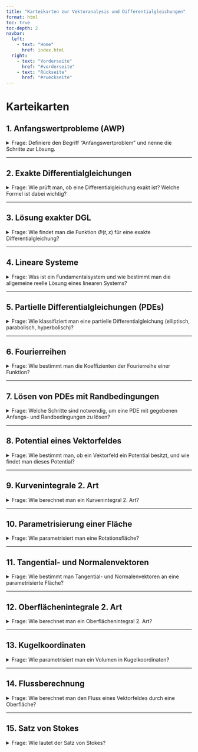 ```yaml
---
title: "Karteikarten zur Vektoranalysis und Differentialgleichungen"
format: html
toc: true
toc-depth: 2
navbar:
  left:
    - text: "Home"
      href: index.html
  right:
    - text: "Vorderseite"
      href: "#vorderseite"
    - text: "Rückseite"
      href: "#rueckseite"
---
```


# Karteikarten

## 1. Anfangswertprobleme (AWP)

<details>
<summary>Frage: Definiere den Begriff "Anfangswertproblem" und nenne die Schritte zur Lösung.</summary>

Ein AWP besteht aus einer Differentialgleichung und einer Anfangsbedingung. Lösungsschritte:
- Differentialgleichung lösen (z.B. durch Trennung der Variablen, Finden eines Potentials).
- Allgemeine Lösung finden.
- Anfangsbedingung nutzen, um die spezielle Lösung zu bestimmen.

</details>

---

## 2. Exakte Differentialgleichungen

<details>
<summary>Frage: Wie prüft man, ob eine Differentialgleichung exakt ist? Welche Formel ist dabei wichtig?</summary>

Eine DGL der Form $M(t, x) + N(t, x)x' = 0$ ist exakt, wenn
$$
\frac{\partial M}{\partial x} = \frac{\partial N}{\partial t}
$$
gilt.

</details>

---

## 3. Lösung exakter DGL

<details>
<summary>Frage: Wie findet man die Funktion $\Phi(t,x)$ für eine exakte Differentialgleichung?</summary>

- $M(t, x)$ nach $t$ integrieren: $\int M(t, x) dt$
- $N(t, x)$ nach $x$ integrieren: $\int N(t, x) dx$
- Beide Ausdrücke kombinieren, um ein gemeinsames $\Phi(t, x)$ zu erhalten, wobei doppelte Terme nur einmal berücksichtigt werden.
- Die allgemeine Lösung ist dann $\Phi(t, x) = C$.

</details>

---

## 4. Lineare Systeme

<details>
<summary>Frage: Was ist ein Fundamentalsystem und wie bestimmt man die allgemeine reelle Lösung eines linearen Systems?</summary>

Ein Fundamentalsystem besteht aus linear unabhängigen Lösungen des homogenen Systems. Die allgemeine Lösung eines linearen Systems $\dot{x} = Ax + b$ setzt sich zusammen aus der allgemeinen Lösung des homogenen Systems $\dot{x} = Ax$ und einer partikulären Lösung des inhomogenen Systems.

</details>

---

## 5. Partielle Differentialgleichungen (PDEs)

<details>
<summary>Frage: Wie klassifiziert man eine partielle Differentialgleichung (elliptisch, parabolisch, hyperbolisch)?</summary>

Die Klassifizierung hängt von den Koeffizienten der höchsten Ableitungen ab. (Diese Information ist in den Quellen nicht detailliert, daher müsstest du das in deinen Unterlagen nachschlagen).
Beispiel aus der Quelle: $2u_t - u_{xx} = 0$ ist eine parabolische PDE.

</details>

---

## 6. Fourierreihen

<details>
<summary>Frage: Wie bestimmt man die Koeffizienten der Fourierreihe einer Funktion?</summary>

Die Koeffizienten hängen von der Symmetrie der Funktion ab (gerade, ungerade, allgemein). Für eine ungerade Funktion $f(x)$ gilt:
$$
a_n = 0, \quad b_n = \frac{2}{\pi} \int_0^\pi f(x) \sin(nx) \, dx
$$

</details>

---

## 7. Lösen von PDEs mit Randbedingungen

<details>
<summary>Frage: Welche Schritte sind notwendig, um eine PDE mit gegebenen Anfangs- und Randbedingungen zu lösen?</summary>

- Separationsansatz verwenden (falls möglich).
- Allgemeine Lösung für jede Variable finden.
- Randbedingungen anwenden, um spezielle Lösungen zu finden.
- Anfangsbedingung nutzen, um die endgültige Lösung zu bestimmen.

</details>

---

## 8. Potential eines Vektorfeldes

<details>
<summary>Frage: Wie bestimmt man, ob ein Vektorfeld ein Potential besitzt, und wie findet man dieses Potential?</summary>

Ein Vektorfeld $F$ besitzt ein Potential, wenn $\operatorname{rot}(F) = 0$ gilt (d.h. die Rotation ist null). Das Potential $\phi$ findet man durch Integration der Komponenten von $F$.

</details>

---

## 9. Kurvenintegrale 2. Art

<details>
<summary>Frage: Wie berechnet man ein Kurvenintegral 2. Art?</summary>

$$
\int_\gamma F \cdot dr = \int_a^b F(\gamma(t)) \cdot \gamma'(t) \, dt
$$
wobei $\gamma(t)$ eine Parametrisierung des Weges $\gamma$ ist.

</details>

---

## 10. Parametrisierung einer Fläche

<details>
<summary>Frage: Wie parametrisiert man eine Rotationsfläche?</summary>

Wenn $\gamma(u) = (e^u - 1, 0, u)^T$ um die z-Achse rotiert, ist die Parametrisierung:
$$
f(u, v) = ((e^u - 1)\cos(v), (e^u - 1)\sin(v), u)^T
$$

</details>

---

## 11. Tangential- und Normalenvektoren

<details>
<summary>Frage: Wie bestimmt man Tangential- und Normalenvektoren an eine parametrisierte Fläche?</summary>

- Tangentialvektoren: Partielle Ableitungen der Parametrisierung $f(u, v)$ nach $u$ und $v$: $f_u$ und $f_v$.
- Normalenvektor: Kreuzprodukt der Tangentialvektoren: $n = f_u \times f_v$.

</details>

---

## 12. Oberflächenintegrale 2. Art

<details>
<summary>Frage: Wie berechnet man ein Oberflächenintegral 2. Art?</summary>

$$
\int_A F \cdot dS = \int_D F(f(u, v)) \cdot (f_u \times f_v) \, du \, dv
$$
wobei $f(u, v)$ die Parametrisierung der Fläche $A$ ist und $D$ der Parameterbereich.

</details>

---

## 13. Kugelkoordinaten

<details>
<summary>Frage: Wie parametrisiert man ein Volumen in Kugelkoordinaten?</summary>

$$
x = r\sin(\theta)\cos(\phi), \quad y = r\sin(\theta)\sin(\phi), \quad z = r\cos(\theta)
$$
wobei $r$ der Radius, $\theta$ der Polarwinkel und $\phi$ der Azimutalwinkel ist.

</details>

---

## 14. Flussberechnung

<details>
<summary>Frage: Wie berechnet man den Fluss eines Vektorfeldes durch eine Oberfläche?</summary>

$$
\int_{\partial K} F \cdot n \, dS
$$
wobei $n$ der Normalenvektor auf der Oberfläche $\partial K$ ist. Dies kann mit dem Divergenzsatz in ein Volumenintegral umgewandelt werden:
$$
\int_K \operatorname{div}(F) \, dV
$$

</details>

---

## 15. Satz von Stokes

<details>
<summary>Frage: Wie lautet der Satz von Stokes?</summary>

$$
\int_{\partial K} \operatorname{rot}(F) \cdot n \, dS = \oint_{\partial(\partial K)} F \cdot dr
$$
wobei $\partial K$ die Oberfläche und $\partial(\partial K)$ der Rand der Oberfläche ist.

</details>
